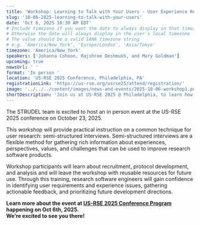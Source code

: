 ```yaml
---
title: 'Workshop: Learning to Talk with Your Users - User Experience Research for RSEs'
slug: '10-06-2025-learning-to-talk-with-your-users'
date: 'Oct 6, 2025 10:30 AM EDT'
# Include timezone if you want the date to always display in that timezone
# Otherwise the date will always display in the user's local timezone
# The value should be a valid IANA timezone string
# e.g. 'America/New_York', 'Europe/London', 'Asia/Tokyo'
timezone: 'America/New_York'
speakers: ['Johanna Cohoon, Rajshree Deshmukh, and Mary Goldman']
upcoming: true
newsUrl: ' '
format: 'In person '
location: 'US-RSE 2025 Conference, Philadelphia, PA'
registrationLink: 'https://us-rse.org/usrse25/attend/registration/'
image: '../../../content/images/news-and-events/2025-10-06-workshop1.png'
shortDescription: 'Join us at US-RSE 2025 @ Philadelphia, to learn how to run semi-structured user interviews that can reveal unmet user needs, inspire intuitive designs, catch issues early, and reduce support demands - saving time, effort, and costs throughout your project lifecycle'
---
```

The STRUDEL team is excited to host an in person event at the US-RSE 2025 conference on October 23, 2025.

This workshop will provide practical instruction on a common technique for user research: semi-structured interviews. Semi-structured interviews are a flexible method for gathering rich information about experiences, perspectives, values, and challenges that can be used to improve research software products. 

Workshop participants will learn about recruitment, protocol development, and analysis and will leave the workshop with reusable resources for future use. Through this training, research software engineers will gain confidence in identifying user requirements and experience issues, gathering actionable feedback, and prioritizing future development directions.

<b>Learn more about the event at <a href="https://us-rse.org/usrse25/program/" target="_blank">US-RSE 2025 Conference Program</a> happening on Oct 6th, 2025. <br/>We’re excited to see you there!</b>
<br/><br/>